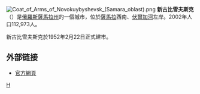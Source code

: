 {{coord|53|6|N|49|56|E|display=title}}
[[File:Coat_of_Arms_of_Novokuybyshevsk_(Samara_oblast).png|right]]
'''新古比雪夫斯克'''（{{lang-ru|Новоку́йбышевск}}）是[[俄羅斯|俄羅斯]][[薩馬拉州|薩馬拉州]]的一個城市，位於[[薩馬拉|薩馬拉]]西南、[[伏爾加河|伏爾加河]]左岸。2002年人口112,973人。

新古比雪夫斯克於1952年2月22日正式建市。

==外部链接==
* [http://www.novokuybishevsk.ru/ 官方網頁] {{Wayback|url=http://www.novokuybishevsk.ru/ |date=20071009145459 }}

{{薩馬拉州城市}}

[[Category:薩馬拉州城市|Н]]